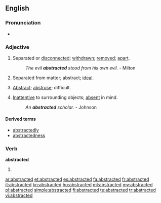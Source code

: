 ==English==

===Pronunciation===
* {{IPA|/æb'stræktıd/}}

===Adjective===
{{en-adj}}

# Separated or [[disconnected]]; [[withdrawn]]; [[remove]]d; [[apart]].
#: ''The evil '''abstracted''' stood from his own evil.'' - Milton
# {{obsolete}} Separated from matter; abstract; [[ideal]].
# {{obsolete}} [[abstract|Abstract]]; [[abstruse]]; difficult.
# [[inattentive|Inattentive]] to surrounding objects; [[absent]] in mind.
#: ''An '''abstracted''' scholar.'' - Johnson

====Derived terms====
* [[abstractedly]]
* [[abstractedness]]

===Verb===
'''abstracted'''

# {{past of|[[abstract]]}}

[[ar:abstracted]]
[[et:abstracted]]
[[es:abstracted]]
[[fa:abstracted]]
[[fr:abstracted]]
[[it:abstracted]]
[[kn:abstracted]]
[[hu:abstracted]]
[[ml:abstracted]]
[[my:abstracted]]
[[pl:abstracted]]
[[simple:abstracted]]
[[fi:abstracted]]
[[te:abstracted]]
[[tr:abstracted]]
[[vi:abstracted]]